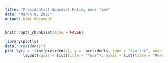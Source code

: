 ```yaml
---
title: "Presidential Approval Rating over Time"
date: "March 9, 2017"
output: html_document
---
```


```r
knitr::opts_chunk$set(echo = FALSE)
```


```r
library(plotly)
data("presidents")
plot_ly(x = ~time(presidents), y = ~presidents, type = "scatter", mode = "lines") %>%
        layout(xaxis = list(title = "Year"), yaxis = list(title = "Percent Approval"))
```

